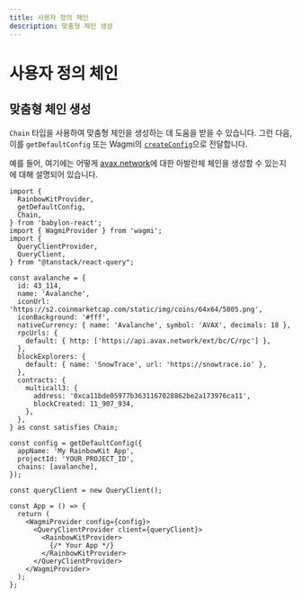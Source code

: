 ```yaml
---
title: 사용자 정의 체인
description: 맞춤형 체인 생성
---
```


# 사용자 정의 체인

## 맞춤형 체인 생성

`Chain` 타입을 사용하여 맞춤형 체인을 생성하는 데 도움을 받을 수 있습니다. 그런 다음, 이를 `getDefaultConfig` 또는 Wagmi의 [`createConfig`](https://wagmi.sh/core/api/createConfig#createconfig)으로 전달합니다.

예를 들어, 여기에는 어떻게 [avax.network](https://avax.network)에 대한 아발란체 체인을 생성할 수 있는지에 대해 설명되어 있습니다.

```tsx
import {
  RainbowKitProvider,
  getDefaultConfig,
  Chain,
} from 'babylon-react';
import { WagmiProvider } from 'wagmi';
import {
  QueryClientProvider,
  QueryClient,
} from "@tanstack/react-query";

const avalanche = {
  id: 43_114,
  name: 'Avalanche',
  iconUrl: 'https://s2.coinmarketcap.com/static/img/coins/64x64/5805.png',
  iconBackground: '#fff',
  nativeCurrency: { name: 'Avalanche', symbol: 'AVAX', decimals: 18 },
  rpcUrls: {
    default: { http: ['https://api.avax.network/ext/bc/C/rpc'] },
  },
  blockExplorers: {
    default: { name: 'SnowTrace', url: 'https://snowtrace.io' },
  },
  contracts: {
    multicall3: {
      address: '0xca11bde05977b3631167028862be2a173976ca11',
      blockCreated: 11_907_934,
    },
  },
} as const satisfies Chain;

const config = getDefaultConfig({
  appName: 'My RainbowKit App',
  projectId: 'YOUR_PROJECT_ID',
  chains: [avalanche],
});

const queryClient = new QueryClient();

const App = () => {
  return (
    <WagmiProvider config={config}>
      <QueryClientProvider client={queryClient}>
        <RainbowKitProvider>
          {/* Your App */}
        </RainbowKitProvider>
      </QueryClientProvider>
    </WagmiProvider>
  );
};
```

